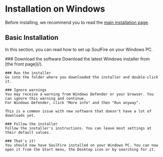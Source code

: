 
# Installation on Windows

Before installing, we recommend you to read the [main installation page](/docs/installation).

## Basic Installation

In this section, you can read how to set up SoulFire on your Windows PC.

<Steps>
    ### Download the software
    Download the latest Windows installer from [the front page](/).

    ### Run the installer
    Go into the folder where you downloaded the installer and double-click it.

    ### Ignore warnings
    You may receive a warning from Windows Defender or your browser. You can ignore this warning and continue.
    For Windows Defender, click "More info" and then "Run anyway".

    This is a common issue with new software that doesn't have a lot of downloads yet.

    ### Follow the installer
    Follow the installer's instructions. You can leave most settings at their default values.

    ### That's it!
    You should now have SoulFire installed on your Windows PC. You can now open it from the Start menu, the Desktop icon or by searching for it.
</Steps>
